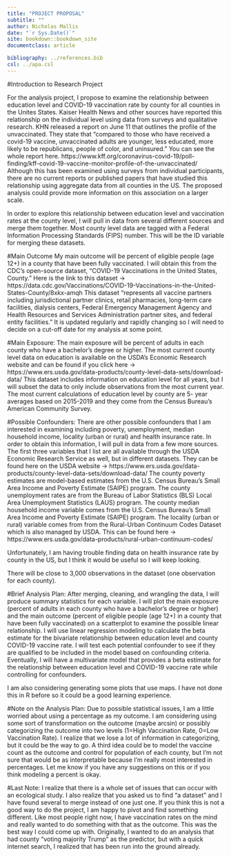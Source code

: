 ```yaml
---
title: "PROJECT PROPOSAL"
subtitle: ""
author: Nicholas Mallis
date: "`r Sys.Date()`"
site: bookdown::bookdown_site
documentclass: article

bibliography: ../references.bib
csl: ../apa.csl
---
```



#Introduction to Research Project

For the analysis project, I propose to examine the relationship between education level and COVID-19 vaccination rate by county for all counties in the Unites States. Kaiser Health News and other sources have reported this relationship on the individual level using data from surveys and qualitative research.  KHN released a report on June 11 that outlines the profile of the unvaccinated. They state that “compared to those who have received a covid-19 vaccine, unvaccinated adults are younger, less educated, more likely to be republicans, people of color, and uninsured.” You can see the whole report here. https://www.kff.org/coronavirus-covid-19/poll-finding/kff-covid-19-vaccine-monitor-profile-of-the-unvaccinated/ Although this has been examined using surveys from individual participants, there are no current reports or published papers that have studied this relationship using aggregate data from all counties in the US. The proposed analysis could provide more information on this association on a larger scale.

In order to explore this relationship between education level and vaccination rates at the county level, I will pull in data from several different sources and merge them together. Most county level data are tagged with a Federal Information Processing Standards (FIPS) number. This will be the ID variable for merging these datasets. 

#Main Outcome
My main outcome will be percent of eligible people (age 12+) in a county that have been fully vaccinated. I will obtain this from the CDC’s open-source dataset, "COVID-19 Vaccinations in the United States, County." Here is the link to this dataset -> https://data.cdc.gov/Vaccinations/COVID-19-Vaccinations-in-the-United-States-County/8xkx-amqh This dataset “represents all vaccine partners including jurisdictional partner clinics, retail pharmacies, long-term care facilities, dialysis centers, Federal Emergency Management Agency and Health Resources and Services Administration partner sites, and federal entity facilities.” It is updated regularly and rapidly changing so I will need to decide on a cut-off date for my analysis at some point.

#Main Exposure:
The main exposure will be percent of adults in each county who have a bachelor’s degree or higher. The most current county level data on education is available on the USDA’s Economic Research website and can be found if you click here -> https://www.ers.usda.gov/data-products/county-level-data-sets/download-data/ This dataset includes information on education level for all years, but I will subset the data to only include observations from the most current year. The most current calculations of education level by county are 5- year averages based on 2015-2019 and they come from the Census Bureau’s American Community Survey. 

#Possible Confounders:
There are other possible confounders that I am interested in examining including poverty, unemployment, median household income, locality (urban or rural) and health insurance rate. In order to obtain this information, I will pull in data from a few more sources. The first three variables that I list are all available through the USDA Economic Research Service as well, but in different datasets.  They can be found here on the USDA website -> https://www.ers.usda.gov/data-products/county-level-data-sets/download-data/ The county poverty estimates are model-based estimates from the U.S. Census Bureau's Small Area Income and Poverty Estimate (SAIPE) program. The county unemployment rates are from the Bureau of Labor Statistics (BLS) Local Area Unemployment Statistics (LAUS) program. The county median household income variable comes from the U.S. Census Bureau's Small Area Income and Poverty Estimate (SAIPE) program. The locality (urban or rural) variable comes from from the Rural-Urban Continuum Codes Dataset which is also managed by USDA. This can be found here -> https://www.ers.usda.gov/data-products/rural-urban-continuum-codes/

Unfortunately, I am having trouble finding data on health insurance rate by county in the US, but I think it would be useful so I will keep looking. 

There will be close to 3,000 observations in the dataset (one observation for each county).

#Brief Analysis Plan: 
After merging, cleaning, and wrangling the data, I will produce summary statistics for each variable. I will plot the main exposure (percent of adults in each county who have a bachelor’s degree or higher) and the main outcome (percent of eligible people (age 12+) in a county that have been fully vaccinated) on a scatterplot to examine the possible linear relationship.  I will use linear regression modeling to calculate the beta estimate for the bivariate relationship between education level and county COVID-19 vaccine rate. I will test each potential confounder to see if they are qualified to be included in the model based on confounding criteria. Eventually, I will have a multivariate model that provides a beta estimate for the relationship between education level and COVID-19 vaccine rate while controlling for confounders. 

I am also considering generating some plots that use maps. I have not done this in R before so it could be a good learning experience.

#Note on the Analysis Plan: 
Due to possible statistical issues, I am a little worried about using a percentage as my outcome. I am considering using some sort of transformation on the outcome (maybe arcsin) or possibly categorizing the outcome into two levels (1=High Vaccination Rate, 0=Low Vaccination Rate). I realize that we lose a lot of information in categorizing, but it could be the way to go. A third idea could be to model the vaccine count as the outcome and control for population of each county, but I'm not sure that would be as interpretable because I'm really most interested in percentages. Let me know if you have any suggestions on this or if you think modeling a percent is okay.

#Last Note: 
I realize that there is a whole set of issues that can occur with an ecological study. I also realize that you asked us to find "a dataset" and I have found several to merge instead of one just one. If you think this is not a good way to do the project, I am happy to pivot and find something different. Like most people right now, I have vaccination rates on the mind and really wanted to do something with that as the outcome. This was the best way I could come up with. Originally, I wanted to do an analysis that had county “voting majority Trump” as the predictor, but with a quick internet search, I realized that has been run into the ground already. 





